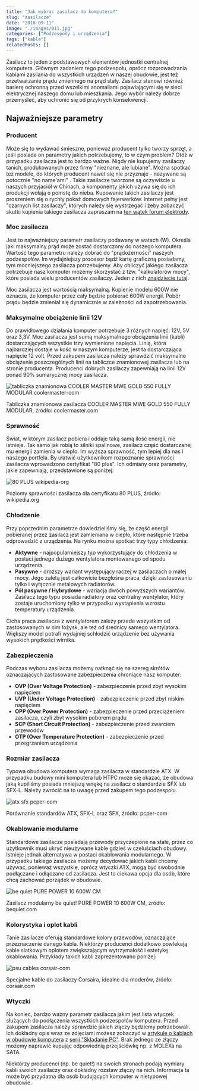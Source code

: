 ```yaml
---
title: "Jak wybrać zasilacz do komputera?"
slug: "zasilacze"
date: "2018-09-11"
image: "./images/011.jpg"
categories: ["Podzespoły i urządzenia"]
tags: ["kable"]
relatedPosts: []
---
```


Zasilacz to jeden z podstawowych elementów jednostki centralnej komputera. Głównym zadaniem tego podzespołu, oprócz rozprowadzania kablami zasilania do wszystkich urządzeń w naszej obudowie, jest też przetwarzanie prądu zmiennego na prąd stały. Zasilacz stanowi również barierę ochronną przed wszelkimi anomaliami pojawiającymi się w sieci elektrycznej naszego domu lub mieszkania. Jego wybór należy dobrze przemyśleć, aby uchronić się od przykrych konsekwencji.

## Najważniejsze parametry

### Producent

Może się to wydawać śmieszne, ponieważ producent tylko tworzy sprzęt, a jeśli posiada on parametry jakich potrzebujemy, to w czym problem? Otóż w przypadku zasilacza jest to bardzo ważne. Nigdy nie kupujemy zasilaczy tanich, produkowanych przez firmy "nieznane, ale lubiane". Można spotkać też modele, do których producent nawet się nie przyznaje - nazywane są potocznie "no name'ami" . Takie zasilacze tworzone są oczywiście u naszych przyjaciół w Chinach, a komponenty jakich używa się do ich produkcji wołają o pomstę do nieba. Kupowanie takich zasilaczy jest proszeniem się o rychły pokaż domowych fajerwerków. Internet pełny jest "czarnych list zasilaczy", których należy się wystrzegać i żeby zobaczyć skutki kupienia takiego zasilacza zapraszam na [ten wątek forum elektrody](https://www.elektroda.pl/rtvforum/topic1199271.html).

### Moc zasilacza

Jest to najważniejszy parametr zasilaczy podawany w watach (W). Określa jaki maksymalny prąd może zostać dostarczony do naszego komputera. Wartość tego parametru należy dobrać do "prądożerności" naszych podzespołów. Im wydajniejszy procesor bądź kartę graficzną posiadamy, tym mocniejszego zasilacza potrzebujemy. Aby obliczyć jakiego zasilacza potrzebuje nasz komputer możemy skorzystać z tzw. "kalkulatorów mocy", które posiada wielu producentów zasilaczy. Jeden z nich [znajdziecie tutaj](https://www.enermax.outervision.com/).

<InfoBlock>Moc zasilacza jest wartością maksymalną. Kupienie modelu 600W nie oznacza, że komputer przez cały będzie pobierać 600W energii. Pobór prądu będzie zmieniał się dynamicznie w zależności od zapotrzebowania.</InfoBlock>

### Maksymalne obciążenie linii 12V

Do prawidłowego działania komputer potrzebuje 3 różnych napięć: 12V, 5V oraz 3,3V. Moc zasilacza jest sumą maksymalnego obciążenia linii (kabli) dostarczających wszystkie trzy wymienione napięcia. Linią, która najbardziej dostaje w kość w naszym komputerze, jest ta dostarczająca napięcie 12 volt. Przed zakupem zasilacza należy sprawdzić maksymalne obciążenie poszczególnych linii na tabliczce znamionowej zasilacza lub na stronie producenta. Producenci dobrych zasilaczy zapewniają na linii 12V ponad 90% sumarycznej mocy zasilacza.

![tabliczka znamionowa COOLER MASTER MWE GOLD 550 FULLY MODULAR coolermaster-com](images/MWE-GOLD-550-FULLY-MODULAR-coolermaster-com.jpg)

<ImageDescription>Tabliczka znamionowa zasilacza COOLER MASTER MWE GOLD 550 FULLY MODULAR, źródło: coolermaster.com</ImageDescription>

### Sprawność

Świat, w którym zasilacz pobiera i oddaje taką samą ilość energii, nie istnieje. Tak samo jak robią to silniki spalinowe, zasilacz część dostarczanej mu energii zamienia w ciepło. Im wyższa sprawność, tym lepiej dla nas i naszego portfela. By ułatwić użytkownikom rozpoznanie sprawności zasilacza wprowadzono certyfikat "80 plus". Ich odmiany oraz parametry, jakie zapewniają, przedstawione są poniżej:

![80 PLUS wikipedia-org](images/80-plus-wikipedia-org.jpg)

<ImageDescription>Poziomy sprawności zasilacza dla certyfikatu 80 PLUS, źródło: wikipedia.org</ImageDescription>

### Chłodzenie

Przy poprzednim parametrze dowiedzieliśmy się, że część energii pobieranej przez zasilacz jest zamieniana w ciepło, które następnie trzeba odprowadzić z urządzenia. Na rynku można spotkać trzy typy chłodzenia:

- **Aktywne** - najpopularniejszy typ wykorzystujący do chłodzenia w postaci jednego dużego wentylatora montowanego od spodu urządzenia.
- **Pasywne** - droższy wariant występujący raczej w zasilaczach o małej mocy. Jego zaletą jest całkowicie bezgłośna praca, dzięki zastosowaniu tylko i wyłącznie metalowych radiatorów.
- **Pół pasywne / Hybrydowe** - wariacja dwóch powyższych wariantów. Zasilacz tego typu posiada radiatory oraz centralny wentylator, który zostaje uruchomiony tylko w przypadku wystąpienia wzrostu temperatury urządzenia.

<InfoBlock>Cicha praca zasilacza z wentylatorem zależy przede wszystkim od zastosowanych w nim łożysk, ale też od średnicy samego wentylatora. Większy model potrafi wydajniej schłodzić urządzenie bez używania wysokich prędkości wirnika.</InfoBlock>

### Zabezpieczenia

Podczas wyboru zasilacza możemy natknąć się na szereg skrótów oznaczających zastosowane zabezpieczenia chroniące nasz komputer:

- **OVP (Over Voltage Protection)** - zabezpieczenie przed zbyt wysokim napięciem
- **UVP (Under Voltage Protection)** - zabezpieczenie przed zbyt niskim napięciem
- **OPP (Over Power Protection)** - zabezpieczenie przed przeciążeniem zasilacza, czyli zbyt wysokim poborem prądu
- **SCP (Short Circuit Protection)** - zabezpieczenie przed zwarciem przewodów
- **OTP (Over Temperature Protection)** - zabezpieczenie przed przegrzaniem urządzenia

### Rozmiar zasilacza

Typowa obudowa komputera wymaga zasilacza w standardzie ATX. W przypadku budowy mini komputera lub HTPC może się okazać, że obudowa jaką kupiliśmy posiada mniejszą wnękę na zasilacz o standardzie SFX lub SFX-L. Należy zwrócić na to uwagę przed zakupem tego podzespołu.

![atx sfx pcper-com](images/atx-sfx-pcper-com.jpg)

<ImageDescription>Porównanie standardów ATX, SFX-L oraz SFX, źródło: pcper-com</ImageDescription>

### Okablowanie modularne

Standardowe zasilacze posiadają przewody przyczepione na stałe, przez co użytkownik musi ukryć nieużywane kable gdzieś w czeluściach obudowy. Istnieje jednak alternatywa w postaci okablowania modularnego. W przypadku takiego zasilacza możemy decydować jakich kabli chcemy używać, ponieważ wszystkie, oprócz wtyczki ATX, mogą być swobodnie podłączane i odłączane od zasilacza. Jest to ciekawa opcja dla osób, które chcą zachować porządek w obudowie.

![be quiet PURE POWER 10 600W CM](images/be-quiet-PURE-POWER-10-600W-CM-bequiet-com.jpg)

<ImageDescription>Zasilacz modularny be quiet! PURE POWER 10 600W CM, źródło: bequiet.com</ImageDescription>

### Kolorystyka i oplot kabli

Tanie zasilacze oferują standardowe kolory przewodów, oznaczające przeznaczenie danego kabla. Niektórzy producenci dodatkowo powlekają kable siatkowym oplotem zwiększającym wytrzymałość i estetykę okablowania. Przykłady takich kabli zaprezentowano poniżej:

![psu cables corsair-com](images/kable-zasilacz-corsair-com.jpg)

<ImageDescription>Specjalne kable do zasilaczy Corsaira, idealne dla moderów, źródło: corsair.com</ImageDescription>

### Wtyczki

Na koniec, bardzo ważny parametr zasilacza jakim jest lista wtyczek służących do podłączenia wszystkich podzespołów komputera. Przed zakupem zasilacza należy sprawdzić jakich złączy będziemy potrzebowali. Ich dokładny opis wraz ze zdjęciami możesz zobaczyć w [artykule o kablach w obudowie komputera](/kablologia-przewody-jednostki-centralnej) z [serii "Składanie PC"](/skladanie-pc). Brak jednego ze złączy możemy naprawić kupując odpowiednią przejściówkę np. z MOLEXa na SATA.

Niektórzy producenci (np. be quiet!) na swoich stronach podają wymiary kabli swoich zasilaczy oraz dokładny rozstaw złączy na nich. Informacja ta może być przydatna dla osób budujących komputer w nietypowej obudowie.
